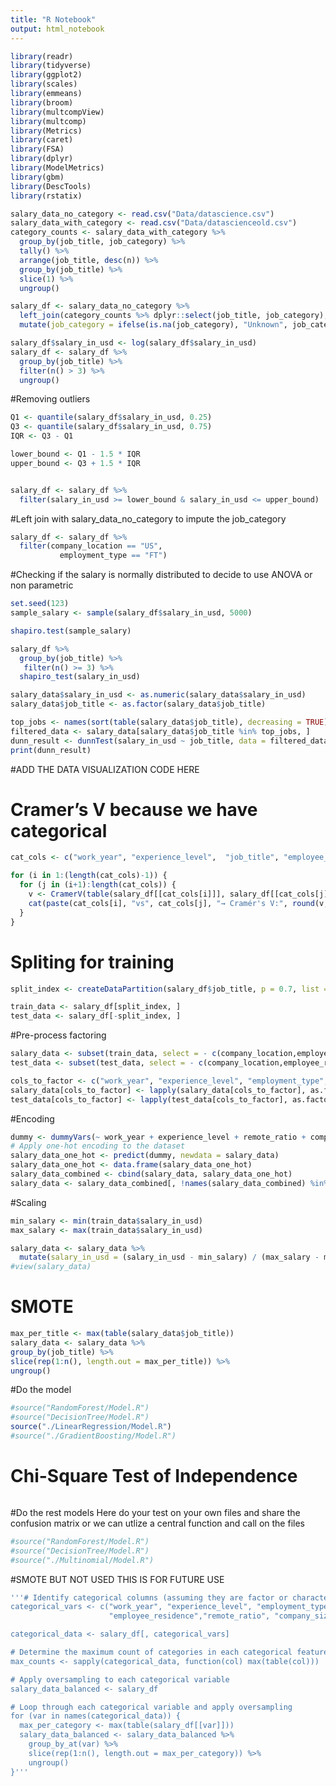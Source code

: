 ```yaml
---
title: "R Notebook"
output: html_notebook
---
```

```r
library(readr)
library(tidyverse)
library(ggplot2)
library(scales)
library(emmeans)
library(broom) 
library(multcompView)
library(multcomp) 
library(Metrics)
library(caret)
library(FSA)
library(dplyr)
library(ModelMetrics)
library(gbm)
library(DescTools)
library(rstatix)

``` 

```r
salary_data_no_category <- read.csv("Data/datascience.csv")
salary_data_with_category <- read.csv("Data/datascienceold.csv") 
category_counts <- salary_data_with_category %>%
  group_by(job_title, job_category) %>%
  tally() %>%
  arrange(job_title, desc(n)) %>%
  group_by(job_title) %>%
  slice(1) %>%
  ungroup()

salary_df <- salary_data_no_category %>%
  left_join(category_counts %>% dplyr::select(job_title, job_category), by = "job_title") %>%
  mutate(job_category = ifelse(is.na(job_category), "Unknown", job_category)) 

salary_df$salary_in_usd <- log(salary_df$salary_in_usd)
salary_df <- salary_df %>%
  group_by(job_title) %>%
  filter(n() > 3) %>%
  ungroup()
```

#Removing outliers
```r
Q1 <- quantile(salary_df$salary_in_usd, 0.25)
Q3 <- quantile(salary_df$salary_in_usd, 0.75)
IQR <- Q3 - Q1

lower_bound <- Q1 - 1.5 * IQR
upper_bound <- Q3 + 1.5 * IQR


salary_df <- salary_df %>%
  filter(salary_in_usd >= lower_bound & salary_in_usd <= upper_bound)
```


#Left join with salary_data_no_category to impute the job_category
```r
salary_df <- salary_df %>%
  filter(company_location == "US",
           employment_type == "FT") 
```

#Checking if the salary is normally distributed to decide to use ANOVA or non parametric
```r
set.seed(123) 
sample_salary <- sample(salary_df$salary_in_usd, 5000)

shapiro.test(sample_salary)

salary_df %>%
  group_by(job_title) %>%
   filter(n() >= 3) %>% 
  shapiro_test(salary_in_usd)
```
```r
salary_data$salary_in_usd <- as.numeric(salary_data$salary_in_usd)
salary_data$job_title <- as.factor(salary_data$job_title)

top_jobs <- names(sort(table(salary_data$job_title), decreasing = TRUE)[1:10])
filtered_data <- salary_data[salary_data$job_title %in% top_jobs, ]
dunn_result <- dunnTest(salary_in_usd ~ job_title, data = filtered_data, method = "bonferroni")
print(dunn_result) 
```
#ADD THE DATA VISUALIZATION CODE HERE

# Cramer’s V because we have categorical
```r
cat_cols <- c("work_year", "experience_level",  "job_title", "employee_residence","remote_ratio", "company_size")

for (i in 1:(length(cat_cols)-1)) {
  for (j in (i+1):length(cat_cols)) {
    v <- CramerV(table(salary_df[[cat_cols[i]]], salary_df[[cat_cols[j]]]))
    cat(paste(cat_cols[i], "vs", cat_cols[j], "→ Cramér's V:", round(v, 3), "\n"))
  }
}
```

# Spliting for training
```r
split_index <- createDataPartition(salary_df$job_title, p = 0.7, list = FALSE)

train_data <- salary_df[split_index, ]
test_data <- salary_df[-split_index, ]
```

#Pre-process factoring 
```r
salary_data <- subset(train_data, select = - c(company_location,employee_residence,salary_currency,salary))
test_data <- subset(test_data, select = - c(company_location,employee_residence,salary_currency,salary))

cols_to_factor <- c("work_year", "experience_level", "employment_type", "job_title", "job_category", "remote_ratio", "company_size")
salary_data[cols_to_factor] <- lapply(salary_data[cols_to_factor], as.factor)
test_data[cols_to_factor] <- lapply(test_data[cols_to_factor], as.factor)
```

#Encoding
```r
dummy <- dummyVars(~ work_year + experience_level + remote_ratio + company_size + job_category, data = salary_data)
# Apply one-hot encoding to the dataset
salary_data_one_hot <- predict(dummy, newdata = salary_data)
salary_data_one_hot <- data.frame(salary_data_one_hot)
salary_data_combined <- cbind(salary_data, salary_data_one_hot)
salary_data <- salary_data_combined[, !names(salary_data_combined) %in% c("work_year", "experience_level", "employment_type",  "remote_ratio", "company_size","job_category")]
```

#Scaling
```r
min_salary <- min(train_data$salary_in_usd)
max_salary <- max(train_data$salary_in_usd)

salary_data <- salary_data %>%
  mutate(salary_in_usd = (salary_in_usd - min_salary) / (max_salary - min_salary))
#view(salary_data)
```

# SMOTE
```r
max_per_title <- max(table(salary_data$job_title))
salary_data <- salary_data %>%
group_by(job_title) %>%
slice(rep(1:n(), length.out = max_per_title)) %>%
ungroup()
```
#Do the model
```r
#source("RandomForest/Model.R")
#source("DecisionTree/Model.R")
source("./LinearRegression/Model.R")
#source("./GradientBoosting/Model.R")
```
# Chi-Square Test of Independence

```r
```

#Do the rest models Here do your test on your own files and share the confusion matrix or we can utlize a central function and call on the files 
```r
#source("RandomForest/Model.R")
#source("DecisionTree/Model.R")
#source("./Multinomial/Model.R")

```

#SMOTE BUT NOT USED THIS IS FOR FUTURE USE
```r
'''# Identify categorical columns (assuming they are factor or character type)
categorical_vars <- c("work_year", "experience_level", "employment_type", "job_title","salary_currency",
                      "employee_residence","remote_ratio", "company_size","company_location","job_category")

categorical_data <- salary_df[, categorical_vars]

# Determine the maximum count of categories in each categorical feature
max_counts <- sapply(categorical_data, function(col) max(table(col)))

# Apply oversampling to each categorical variable
salary_data_balanced <- salary_df

# Loop through each categorical variable and apply oversampling
for (var in names(categorical_data)) {
  max_per_category <- max(table(salary_df[[var]]))
  salary_data_balanced <- salary_data_balanced %>%
    group_by_at(var) %>%
    slice(rep(1:n(), length.out = max_per_category)) %>%
    ungroup()
}'''
```
